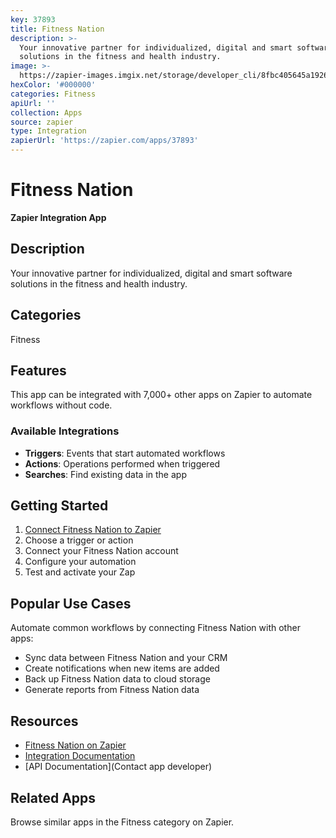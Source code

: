 ```yaml
---
key: 37893
title: Fitness Nation
description: >-
  Your innovative partner for individualized, digital and smart software
  solutions in the fitness and health industry.
image: >-
  https://zapier-images.imgix.net/storage/developer_cli/8fbc405645a19267296ca16f824c14c2.png?auto=format%2Ccompress&ixlib=python-3.0.0&q=50
hexColor: '#000000'
categories: Fitness
apiUrl: ''
collection: Apps
source: zapier
type: Integration
zapierUrl: 'https://zapier.com/apps/37893'
---
```

# Fitness Nation

**Zapier Integration App**

## Description

Your innovative partner for individualized, digital and smart software solutions in the fitness and health industry.

## Categories

Fitness

## Features

This app can be integrated with 7,000+ other apps on Zapier to automate workflows without code.

### Available Integrations

- **Triggers**: Events that start automated workflows
- **Actions**: Operations performed when triggered
- **Searches**: Find existing data in the app

## Getting Started

1. [Connect Fitness Nation to Zapier](https://zapier.com/apps/37893)
2. Choose a trigger or action
3. Connect your Fitness Nation account
4. Configure your automation
5. Test and activate your Zap

## Popular Use Cases

Automate common workflows by connecting Fitness Nation with other apps:

- Sync data between Fitness Nation and your CRM
- Create notifications when new items are added
- Back up Fitness Nation data to cloud storage
- Generate reports from Fitness Nation data

## Resources

- [Fitness Nation on Zapier](https://zapier.com/apps/37893)
- [Integration Documentation](https://zapier.com/apps/37893/integrations)
- [API Documentation](Contact app developer)

## Related Apps

Browse similar apps in the Fitness category on Zapier.
